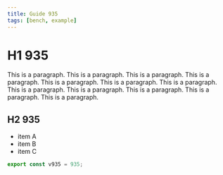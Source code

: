 ```yaml
---
title: Guide 935
tags: [bench, example]
---
```


# H1 935

This is a paragraph. This is a paragraph. This is a paragraph. This is a paragraph. This is a paragraph. This is a paragraph. This is a paragraph. This is a paragraph. This is a paragraph. This is a paragraph. This is a paragraph. This is a paragraph. 

## H2 935

- item A
- item B
- item C

```ts
export const v935 = 935;
```